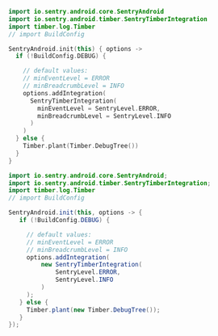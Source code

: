 ```kotlin
import io.sentry.android.core.SentryAndroid
import io.sentry.android.timber.SentryTimberIntegration
import timber.log.Timber
// import BuildConfig

SentryAndroid.init(this) { options ->
  if (!BuildConfig.DEBUG) {

    // default values:
    // minEventLevel = ERROR
    // minBreadcrumbLevel = INFO
    options.addIntegration(
      SentryTimberIntegration(
        minEventLevel = SentryLevel.ERROR,
        minBreadcrumbLevel = SentryLevel.INFO
      )
    )
  } else {
    Timber.plant(Timber.DebugTree())
  }
}
```

```java
import io.sentry.android.core.SentryAndroid;
import io.sentry.android.timber.SentryTimberIntegration;
import timber.log.Timber
// import BuildConfig

SentryAndroid.init(this, options -> {
   if (!BuildConfig.DEBUG) {

     // default values:
     // minEventLevel = ERROR
     // minBreadcrumbLevel = INFO
     options.addIntegration(
         new SentryTimberIntegration(
             SentryLevel.ERROR,
             SentryLevel.INFO
         )
     );
   } else {
     Timber.plant(new Timber.DebugTree());
   }
});
```
